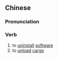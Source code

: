{{also|卸载}}
==Chinese==
{{zh-forms|s=卸载}}

===Pronunciation===
{{zh-pron
|m=xièzài,xièzǎi,2nb=common variant
|cat=v
}}

===Verb===
{{zh-verb}}

# to [[uninstall]] [[software]]
# to [[unload]] [[cargo]]